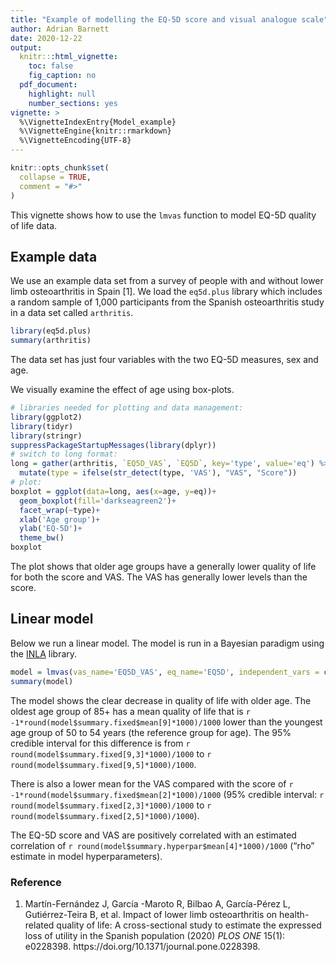 ```yaml
---
title: "Example of modelling the EQ-5D score and visual analogue scale"
author: Adrian Barnett
date: 2020-12-22
output:
  knitr:::html_vignette:
    toc: false
    fig_caption: no
  pdf_document:
    highlight: null
    number_sections: yes
vignette: >
  %\VignetteIndexEntry{Model_example}
  %\VignetteEngine{knitr::rmarkdown}
  %\VignetteEncoding{UTF-8}
---
```


```r
knitr::opts_chunk$set(
  collapse = TRUE,
  comment = "#>"
)
```

This vignette shows how to use the `lmvas` function to model EQ-5D quality of life data.

## Example data

We use an example data set from a survey of people with and without lower limb osteoarthritis in Spain [1]. 
We load the `eq5d.plus` library which includes a random sample of 1,000 participants from the Spanish osteoarthritis study in a data set called `arthritis`.

```r
library(eq5d.plus)
summary(arthritis)
```

The data set has just four variables with the two EQ-5D measures, sex and age.

We visually examine the effect of age using box-plots.

```r
# libraries needed for plotting and data management:
library(ggplot2)
library(tidyr)
library(stringr)
suppressPackageStartupMessages(library(dplyr))
# switch to long format:
long = gather(arthritis, `EQ5D_VAS`, `EQ5D`, key='type', value='eq') %>%
  mutate(type = ifelse(str_detect(type, 'VAS'), "VAS", "Score"))
# plot:
boxplot = ggplot(data=long, aes(x=age, y=eq))+
  geom_boxplot(fill='darkseagreen2')+
  facet_wrap(~type)+
  xlab('Age group')+
  ylab('EQ-5D')+
  theme_bw()
boxplot
```

The plot shows that older age groups have a generally lower quality of life for both the score and VAS. 
The VAS has generally lower levels than the score.

## Linear model

Below we run a linear model. The model is run in a Bayesian paradigm using the [INLA](https://www.r-inla.org/) library.

```r
model = lmvas(vas_name='EQ5D_VAS', eq_name='EQ5D', independent_vars = c('age','sex'), data=arthritis)
summary(model)
```

The model shows the clear decrease in quality of life with older age. The oldest age group of 85+ has a mean quality of life that is `r -1*round(model$summary.fixed$mean[9]*1000)/1000` lower than the youngest age group of 50 to 54 years (the reference group for age). The 95% credible interval for this difference is from `r round(model$summary.fixed[9,3]*1000)/1000` to `r round(model$summary.fixed[9,5]*1000)/1000`.

There is also a lower mean for the VAS compared with the score of `r -1*round(model$summary.fixed$mean[2]*1000)/1000` (95% credible interval: `r round(model$summary.fixed[2,3]*1000)/1000` to `r round(model$summary.fixed[2,5]*1000)/1000`).

The EQ-5D score and VAS are positively correlated with an estimated correlation of `r round(model$summary.hyperpar$mean[4]*1000)/1000` ("rho" estimate in model hyperparameters).

### Reference

1. Martín-Fernández J, García -Maroto R, Bilbao A, García-Pérez L, Gutiérrez-Teira B, et al. Impact of lower limb osteoarthritis on health-related quality of life: A cross-sectional study to estimate the expressed loss of utility in the Spanish population (2020) _PLOS ONE_ 15(1): e0228398. https://doi.org/10.1371/journal.pone.0228398.
